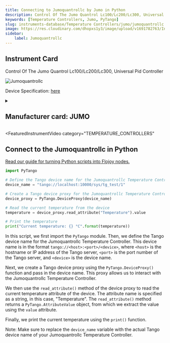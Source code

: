 ```yaml
---
title: Connecting to Jumoquantrollc by Jumo in Python
description: Control Of The Jumo Quantrol Lc100/Lc200/Lc300, Universal Pid Controller
keywords: [Temperature Controllers, Jumo, PyTango] 
slug: instruments-database/Temperature Controllers/jumo/jumoquantrollc 
image: https://res.cloudinary.com/dhopxs1y3/image/upload/v1691782763/Instruments/Temperature%20Controllers/Jumoquantrollc/Jumoquantrollc.jpg
sidebar:
    label: Jumoquantrollc 
---
```



## Instrument Card

Control Of The Jumo Quantrol Lc100/Lc200/Lc300, Universal Pid Controller

![Jumoquantrollc](https://res.cloudinary.com/dhopxs1y3/image/upload/v1691782763/Instruments/Temperature%20Controllers/Jumoquantrollc/Jumoquantrollc.jpg)

Device Specification: [here](https://www.jumo.net/attachments/JUMO/attachmentdownload?id=64643)

<details style={{ marginTop: "15px"}}>
<summary><h2 style={{display:'inline'}}>Manufacturer card: JUMO</h2></summary>

![JUMO](https://res.cloudinary.com/dhopxs1y3/image/upload/v1692806195/Instruments/Vendor%20Logos/Jumo.png)

**JUMO** is your expert partner and manufacturer for industrial sensor technology up to the automation solution for temperature, pressure, and liquids.

- Headquarters: Canada
- Yearly Revenue (millions, USD): 69
- Vendor Website: [here](https://jumo.ca/)

</details>


<FeaturedInstrumentVideo
  category="TEMPERATURE_CONTROLLERS"
></FeaturedInstrumentVideo>

## Connect to the Jumoquantrollc in Python

[Read our guide for turning Python scripts into Flojoy nodes.](https://docs.flojoy.ai/contribution/blocks/custom-flojoy-block/)



<Tabs>
<TabItem value="Flojoy" label="Flojoy" className="flojoy-instrument-tabs">

<SectionsCard category="TEMPERATURE_CONTROLLERS" manufacturer="Jumo"></SectionsCard>

</TabItem>
<TabItem value="PyTango" label="PyTango">


```python
import PyTango

# Define the Tango device name for the Jumoquantrollc Temperature Controller
device_name = "tango://localhost:10000/sys/tg_test/1"

# Create a Tango device proxy for the Jumoquantrollc Temperature Controller
device_proxy = PyTango.DeviceProxy(device_name)

# Read the current temperature from the device
temperature = device_proxy.read_attribute("Temperature").value

# Print the temperature
print("Current temperature: {} °C".format(temperature))
```

In this script, we first import the `PyTango` module. Then, we define the Tango device name for the Jumoquantrollc Temperature Controller. This device name is in the format `tango://<host>:<port>/<device>`, where `<host>` is the hostname or IP address of the Tango server, `<port>` is the port number of the Tango server, and `<device>` is the device name.

Next, we create a Tango device proxy using the `PyTango.DeviceProxy()` function and pass in the device name. This proxy allows us to interact with the Jumoquantrollc Temperature Controller.

We then use the `read_attribute()` method of the device proxy to read the current temperature attribute of the device. The attribute name is specified as a string, in this case, "Temperature". The `read_attribute()` method returns a `PyTango.AttributeValue` object, from which we extract the value using the `value` attribute.

Finally, we print the current temperature using the `print()` function.

Note: Make sure to replace the `device_name` variable with the actual Tango device name of your Jumoquantrollc Temperature Controller.

</TabItem>
</Tabs>